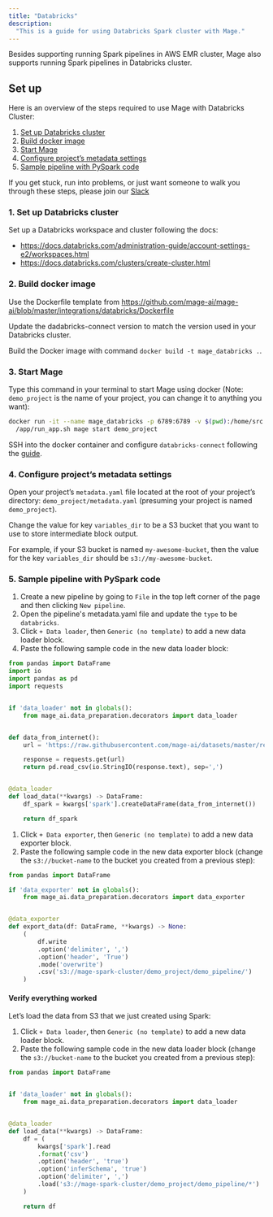 ```yaml
---
title: "Databricks"
description:
  "This is a guide for using Databricks Spark cluster with Mage."
---
```


Besides supporting running Spark pipelines in AWS EMR cluster, Mage also supports
running Spark pipelines in Databricks cluster.

## Set up

Here is an overview of the steps required to use Mage with Databricks Cluster:

1. [Set up Databricks cluster](#1-set-up-databricks-cluster)
2. [Build docker image](#2-build-docker-image)
3. [Start Mage](#3-start-mage)
4. [Configure project’s metadata settings](#4-configure-projects-metadata-settings)
5. [Sample pipeline with PySpark code](#7-sample-pipeline-with-pyspark-code)

If you get stuck, run into problems, or just want someone to walk you through
these steps, please join our [Slack](https://www.mage.ai/chat)

### 1. Set up Databricks cluster

Set up a Databricks workspace and cluster following the docs:
* https://docs.databricks.com/administration-guide/account-settings-e2/workspaces.html
* https://docs.databricks.com/clusters/create-cluster.html

### 2. Build docker image

Use the Dockerfile template from https://github.com/mage-ai/mage-ai/blob/master/integrations/databricks/Dockerfile

Update the dadabricks-connect version to match the version used in your Databricks cluster.

Build the Docker image with command `docker build -t mage_databricks .`.

### 3. Start Mage

Type this command in your terminal to start Mage using docker (Note:
`demo_project` is the name of your project, you can change it to anything you
want):

```bash
docker run -it --name mage_databricks -p 6789:6789 -v $(pwd):/home/src mage_databricks \
  /app/run_app.sh mage start demo_project
```

SSH into the docker container and configure `databricks-connect` following the [guide](https://docs.databricks.com/dev-tools/databricks-connect.html#step-2-configure-connection-properties).


### 4. Configure project’s metadata settings

Open your project’s `metadata.yaml` file located at the root of your project’s
directory: `demo_project/metadata.yaml` (presuming your project is named
`demo_project`).


Change the value for key `variables_dir` to be a S3 bucket that
you want to use to store intermediate block output.

For example, if your S3 bucket is named `my-awesome-bucket`, then the value for
the key `variables_dir` should be `s3://my-awesome-bucket`.


### 5. Sample pipeline with PySpark code

1. Create a new pipeline by going to `File` in the top left corner of the page
   and then clicking `New pipeline`.
2. Open the pipeline's metadata.yaml file and update the `type` to be `databricks`.
3. Click `+ Data loader`, then `Generic (no template)` to add a new data loader
   block.
4. Paste the following sample code in the new data loader block:

```python
from pandas import DataFrame
import io
import pandas as pd
import requests


if 'data_loader' not in globals():
    from mage_ai.data_preparation.decorators import data_loader


def data_from_internet():
    url = 'https://raw.githubusercontent.com/mage-ai/datasets/master/restaurant_user_transactions.csv'

    response = requests.get(url)
    return pd.read_csv(io.StringIO(response.text), sep=',')


@data_loader
def load_data(**kwargs) -> DataFrame:
    df_spark = kwargs['spark'].createDataFrame(data_from_internet())

    return df_spark
```

1. Click `+ Data exporter`, then `Generic (no template)` to add a new data
   exporter block.
2. Paste the following sample code in the new data exporter block (change the
   `s3://bucket-name` to the bucket you created from a previous step):

```python
from pandas import DataFrame

if 'data_exporter' not in globals():
    from mage_ai.data_preparation.decorators import data_exporter


@data_exporter
def export_data(df: DataFrame, **kwargs) -> None:
    (
        df.write
        .option('delimiter', ',')
        .option('header', 'True')
        .mode('overwrite')
        .csv('s3://mage-spark-cluster/demo_project/demo_pipeline/')
    )
```

#### Verify everything worked

Let’s load the data from S3 that we just created using Spark:

1. Click `+ Data loader`, then `Generic (no template)` to add a new data loader
   block.
2. Paste the following sample code in the new data loader block (change the
   `s3://bucket-name` to the bucket you created from a previous step):

```python
from pandas import DataFrame


if 'data_loader' not in globals():
    from mage_ai.data_preparation.decorators import data_loader


@data_loader
def load_data(**kwargs) -> DataFrame:
    df = (
        kwargs['spark'].read
        .format('csv')
        .option('header', 'true')
        .option('inferSchema', 'true')
        .option('delimiter', ',')
        .load('s3://mage-spark-cluster/demo_project/demo_pipeline/*')
    )

    return df
```

